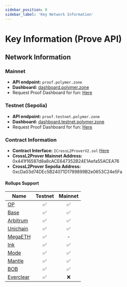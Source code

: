 ```yaml
---
sidebar_position: 0
sidebar_label: 'Key Network Information'
---
```


# Key Information (Prove API)

## Network Information

### Mainnet

- **API endpoint:**  `proof.polymer.zone`
- **Dashboard:**  [dashboard.polymer.zone](https://dashboard.polymer.zone/)
- Request Proof Dashboard for fun: [Here](https://dashboard.polymer.zone/request-proof)

### Testnet (Sepolia)

- **API endpoint:**  `proof.testnet.polymer.zone`
- **Dashboard:**  [dashboard.testnet.polymer.zone](https://dashboard.testnet.polymer.zone/)
- Request Proof Dashboard for fun: [Here](https://dashboard.testnet.polymer.zone/request-proof)

### Contract Information 

- **Contract Interface:** `ICrossL2ProverV2.sol` [Here](https://github.com/polymerdao/prover-contracts/blob/e4fb42cc7a6b4b90bf3ec095a8a05c2129eab343/contracts/interfaces/ICrossL2ProverV2.sol)
- **CrossL2Prover Mainnet Address:** 0x441f16587d8a8cACE647352B24E1Aefa55ACEA76
- **CrossL2Prover Sepolia Address:** 0xcDa03d74DEc5B24071D1799899B2e0653C24e5Fa


#### Rollups Support

| Name                                                                                                          | Testnet | Mainnet |
| ------------------------------------------------------------------------------------------------------------- | :-----: | :-----: |
| [OP](https://docs.optimism.io/chain/networks#op-sepolia)                                                      | ✅      | ✅      |
| [Base](https://docs.base.org/network-information#base-testnet-sepolia)                                        | ✅      | ✅      |
| [Arbitrum](https://docs.arbitrum.io/build-decentralized-apps/reference/node-providers)                        | ✅      | ✅      |
| [Unichain](https://docs.unichain.org/docs/technical-information/network-information)                          | ✅      | ✅     |
| [MegaETH](https://docs.megaeth.com/)                                                                          | ✅      | -     |
| [Ink](https://docs.inkonchain.com/general/network-information)                                               | ✅      | ✅      |
| [Mode](https://docs.mode.network/user-guides/network-details)                                                 | ✅      | ✅      |
| [Mantle](https://docs.mantle.xyz/network/for-developers/resources-and-tooling/node-endpoints-and-providers)   | ✅      | ✅      |
| [BOB](https://docs.gobob.xyz/learn/user-guides/networks)                                                     | ✅      | ✅      |
| [Everclear](https://docs.everclear.org/resources/contracts/testnet)                                           | ✅      | ❌      |


